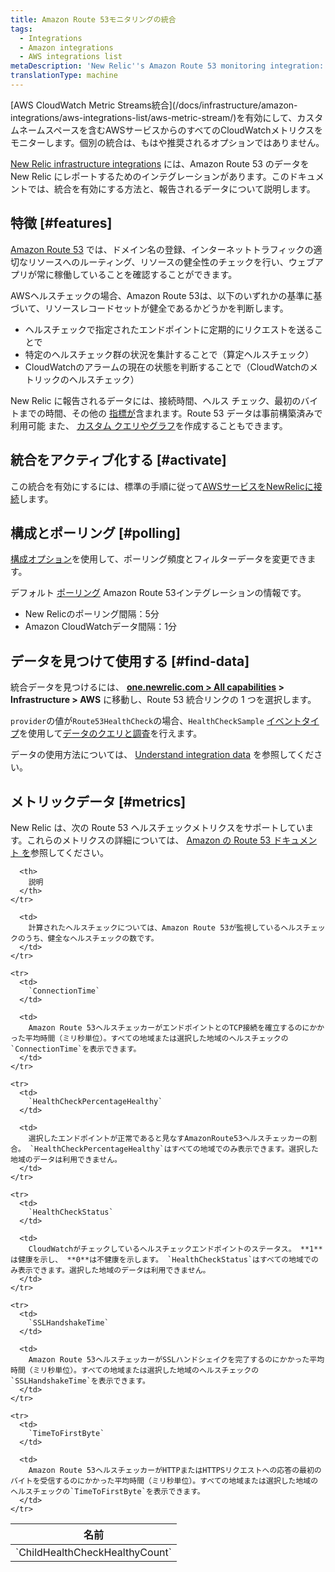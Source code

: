 ```yaml
---
title: Amazon Route 53モニタリングの統合
tags:
  - Integrations
  - Amazon integrations
  - AWS integrations list
metaDescription: 'New Relic''s Amazon Route 53 monitoring integration: how to activate it and a description of the data reported.'
translationType: machine
---
```


<Callout variant="important">
  [AWS CloudWatch Metric Streams統合](/docs/infrastructure/amazon-integrations/aws-integrations-list/aws-metric-stream/)を有効にして、カスタムネームスペースを含むAWSサービスからのすべてのCloudWatchメトリクスをモニターします。個別の統合は、もはや推奨されるオプションではありません。
</Callout>

[New Relic infrastructure integrations](/docs/infrastructure/integrations-getting-started/getting-started/introduction-infrastructure-integrations) には、Amazon Route 53 のデータを New Relic にレポートするためのインテグレーションがあります。このドキュメントでは、統合を有効にする方法と、報告されるデータについて説明します。

## 特徴 [#features]

[Amazon Route 53](https://aws.amazon.com/route53/) では、ドメイン名の登録、インターネットトラフィックの適切なリソースへのルーティング、リソースの健全性のチェックを行い、ウェブアプリが常に稼働していることを確認することができます。

AWSヘルスチェックの場合、Amazon Route 53は、以下のいずれかの基準に基づいて、リソースレコードセットが健全であるかどうかを判断します。

* ヘルスチェックで指定されたエンドポイントに定期的にリクエストを送ることで
* 特定のヘルスチェック群の状況を集計することで（算定ヘルスチェック）
* CloudWatchのアラームの現在の状態を判断することで（CloudWatchのメトリックのヘルスチェック）

New Relic に報告されるデータには、接続時間、ヘルス チェック、最初のバイトまでの時間、その他の [指標が](#metrics)含まれます。Route 53 データは事前構築済みで利用可能 <InlinePopover type="dashboards"/>また、 [カスタム クエリやグラフ](/docs/infrastructure/integrations-getting-started/getting-started/use-integration-data-new-relic-insights)を作成することもできます。

## 統合をアクティブ化する [#activate]

この統合を有効にするには、標準の手順に従って[AWSサービスをNewRelicに接続](/docs/infrastructure/infrastructure-integrations/getting-started/connect-aws-integrations-infrastructure)します。

## 構成とポーリング [#polling]

[構成オプション](/docs/integrations/new-relic-integrations/getting-started/configure-polling-frequency-data-collection-cloud-integrations)を使用して、ポーリング頻度とフィルターデータを変更できます。

デフォルト [ポーリング](/docs/infrastructure/amazon-integrations/aws-integrations-list/aws-polling-intervals-infrastructure-integrations) Amazon Route 53インテグレーションの情報です。

* New Relicのポーリング間隔：5分
* Amazon CloudWatchデータ間隔：1分

## データを見つけて使用する [#find-data]

統合データを見つけるには、 **[one.newrelic.com > All capabilities](https://one.newrelic.com/all-capabilities) > Infrastructure > AWS** に移動し、Route 53 統合リンクの 1 つを選択します。

`provider`の値が`Route53HealthCheck`の場合、`HealthCheckSample` [イベントタイプ](/docs/using-new-relic/data/understand-data/query-new-relic-data)を使用して[データのクエリと調査](/docs/data-apis/understand-data/new-relic-data-types/#event-data)を行えます。

データの使用方法については、 [Understand integration data](/docs/infrastructure/integrations/find-use-infrastructure-integration-data) を参照してください。

## メトリックデータ [#metrics]

New Relic は、次の Route 53 ヘルスチェックメトリクスをサポートしています。これらのメトリクスの詳細については、 [Amazon の Route 53 ドキュメント を](http://docs.aws.amazon.com/AmazonCloudWatch/latest/monitoring/r53-metricscollected_shared.html)参照してください。

<table>
  <thead>
    <tr>
      <th style={{ width: "315px" }}>
        名前
      </th>

      <th>
        説明
      </th>
    </tr>
  </thead>

  <tbody>
    <tr>
      <td>
        `ChildHealthCheckHealthyCount`
      </td>

      <td>
        計算されたヘルスチェックについては、Amazon Route 53が監視しているヘルスチェックのうち、健全なヘルスチェックの数です。
      </td>
    </tr>

    <tr>
      <td>
        `ConnectionTime`
      </td>

      <td>
        Amazon Route 53ヘルスチェッカーがエンドポイントとのTCP接続を確立するのにかかった平均時間（ミリ秒単位）。すべての地域または選択した地域のヘルスチェックの`ConnectionTime`を表示できます。
      </td>
    </tr>

    <tr>
      <td>
        `HealthCheckPercentageHealthy`
      </td>

      <td>
        選択したエンドポイントが正常であると見なすAmazonRoute53ヘルスチェッカーの割合。 `HealthCheckPercentageHealthy`はすべての地域でのみ表示できます。選択した地域のデータは利用できません。
      </td>
    </tr>

    <tr>
      <td>
        `HealthCheckStatus`
      </td>

      <td>
        CloudWatchがチェックしているヘルスチェックエンドポイントのステータス。 **1**は健康を示し、 **0**は不健康を示します。 `HealthCheckStatus`はすべての地域でのみ表示できます。選択した地域のデータは利用できません。
      </td>
    </tr>

    <tr>
      <td>
        `SSLHandshakeTime`
      </td>

      <td>
        Amazon Route 53ヘルスチェッカーがSSLハンドシェイクを完了するのにかかった平均時間（ミリ秒単位）。すべての地域または選択した地域のヘルスチェックの`SSLHandshakeTime`を表示できます。
      </td>
    </tr>

    <tr>
      <td>
        `TimeToFirstByte`
      </td>

      <td>
        Amazon Route 53ヘルスチェッカーがHTTPまたはHTTPSリクエストへの応答の最初のバイトを受信するのにかかった平均時間（ミリ秒単位）。すべての地域または選択した地域のヘルスチェックの`TimeToFirstByte`を表示できます。
      </td>
    </tr>
  </tbody>
</table>